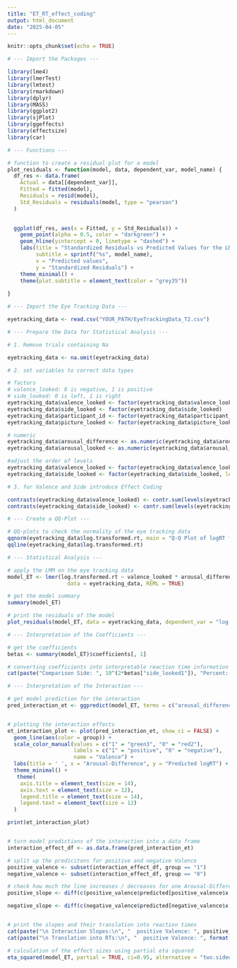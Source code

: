 ---
title: "ET_RT_effect_coding"
output: html_document
date: "2025-04-05"
---


```{r setup, include=FALSE}
knitr::opts_chunk$set(echo = TRUE)

# --- Import the Packages ---

library(lme4)
library(lmerTest)  
library(lmtest)
library(rmarkdown)
library(dplyr)
library(MASS)
library(ggplot2)
library(sjPlot)
library(ggeffects)
library(effectsize)
library(car)

```

```{r}

# --- Functions ---

# function to create a residual plot for a model
plot_residuals <- function(model, data, dependent_var, model_name) {
  df_res <- data.frame(
    Actual = data[[dependent_var]],       
    Fitted = fitted(model),              
    Residuals = resid(model),            
    Std_Residuals = residuals(model, type = "pearson") 
  )
  

  ggplot(df_res, aes(x = Fitted, y = Std_Residuals)) +
    geom_point(alpha = 0.5, color = "darkgreen") +
    geom_hline(yintercept = 0, linetype = "dashed") +
    labs(title = "Standardized Residuals vs Predicted Values for the LMM",
         subtitle = sprintf("%s", model_name),
         x = "Predicted values",
         y = "Standardized Residuals") +
    theme_minimal() +
    theme(plot.subtitle = element_text(color = "grey35"))
    
}

```

```{r}

# --- Import the Eye Tracking Data ---

eyetracking_data <- read.csv("YOUR_PATH/EyeTrackingData_T2.csv")

# --- Prepare the Data for Statistical Analysis ---

# 1. Remove trials containing Na

eyetracking_data <- na.omit(eyetracking_data)

# 2. set variables to correct data types

# factors
# valence_looked: 0 is negative, 1 is positive
# side_looked: 0 is left, 1 is right
eyetracking_data$valence_looked <- factor(eyetracking_data$valence_looked)
eyetracking_data$side_looked <- factor(eyetracking_data$side_looked)
eyetracking_data$participant_id <- factor(eyetracking_data$participant_id)
eyetracking_data$picture_looked <- factor(eyetracking_data$picture_looked)

# numeric
eyetracking_data$arousal_difference <- as.numeric(eyetracking_data$arousal_difference)
eyetracking_data$arousal_looked <- as.numeric(eyetracking_data$arousal_looked)

#adjust the order of levels
eyetracking_data$valence_looked <- factor(eyetracking_data$valence_looked, levels = c("1", "0"))
eyetracking_data$side_looked <- factor(eyetracking_data$side_looked, levels = c("1", "0"))

# 3. for Valence and Side introduce Effect Coding

contrasts(eyetracking_data$valence_looked) <- contr.sum(levels(eyetracking_data$valence_looked))
contrasts(eyetracking_data$side_looked) <- contr.sum(levels(eyetracking_data$side_looked))

```

```{r}

# --- Create a QQ-Plot ---

# QQ-plots to check the normality of the eye tracking data
qqnorm(eyetracking_data$log.transformed.rt, main = "Q-Q Plot of logRT from the Eye Tracking Data")
qqline(eyetracking_data$log.transformed.rt)

```

```{r}

# --- Statistical Analysis ---

# apply the LMM on the eye tracking data
model_ET <- lmer(log.transformed.rt ~ valence_looked * arousal_difference + side_looked + (1 | participant_id), 
                   data = eyetracking_data, REML = TRUE)

# get the model summary
summary(model_ET)

# print the residuals of the model
plot_residuals(model_ET, data = eyetracking_data, dependent_var = "log.transformed.rt", "ET logRT ~ Valence * Arousal-Difference + Side + (1|participant)")

```

```{r}

# --- Interpretation of the Coefficients ---

# get the coefficients
betas <- summary(model_ET)$coefficients[, 1]

# converting coefficients into interpretable reaction time information 
cat(paste("Comparison Side: ", 10^(2*betas["side_looked1"]), "Percent: ", ((1-(10^(2*betas["side_looked1"])))*100)*(-1), "%", " \n"))

```

```{r}

# --- Interpretation of the Interaction ---

# get model prediction for the interaction
pred_interaction_et <- ggpredict(model_ET, terms = c("arousal_difference", "valence_looked"))


# plotting the interaction effects
et_interaction_plot <- plot(pred_interaction_et, show_ci = FALSE) +
  geom_line(aes(color = group)) +
  scale_color_manual(values = c("1" = "green3", "0" = "red2"),
                     labels = c("1" = "positive", "0" = "negative"),
                     name = "Valence") +
  labs(title = ' ', x = "Arousal-Difference", y = "Predicted logRT") +
  theme_minimal() +
   theme(
    axis.title = element_text(size = 14),
    axis.text = element_text(size = 12),
    legend.title = element_text(size = 14),
    legend.text = element_text(size = 12)
  )

print(et_interaction_plot)


# turn model predictions of the interaction into a data frame
interaction_effect_df <- as.data.frame(pred_interaction_et)

# split up the predicitons for positive and negative Valence
positive_valence <- subset(interaction_effect_df, group == "1")
negative_valence <- subset(interaction_effect_df, group == "0")

# check how much the line increases / decreases for one Arousal-Difference unit
positive_slope <- diff(c(positive_valence$predicted[positive_valence$x == 2], positive_valence$predicted[positive_valence$x == 3]))

negative_slope <- diff(c(negative_valence$predicted[negative_valence$x == 2], negative_valence$predicted[negative_valence$x == 3]))


# print the slopes and their translation into reaction times
cat(paste("\n Interaction Slopes:\n", "  positive Valence: ", positive_slope, "\n   negative Valence: ", negative_slope))
cat(paste("\n Translation into RTs:\n", "  positive Valence: ", format(10^positive_slope, digits = 8), "\n   negative Valence: ", format(10^negative_slope, digits = 8)))


```

```{r}

# calculation of the effect sizes using partial eta squared
eta_squared(model_ET, partial = TRUE, ci=0.95, alternative = "two.sided")

```
